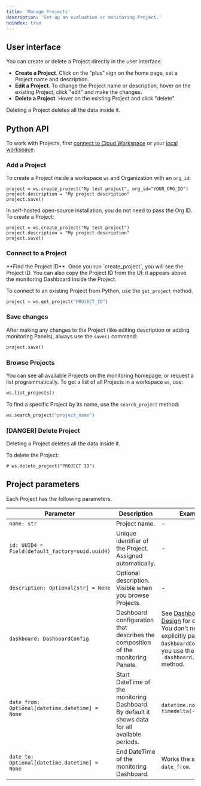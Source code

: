 ```yaml
---
title: 'Manage Projects'
description: 'Set up an evaluation or monitoring Project.'
noindex: true
---
```


## User interface

You can create or delete a Project directly in the user interface.

* **Create a Project**. Click on the “plus” sign on the home page, set a Project name and description.
* **Edit a Project**. To change the Project name or description, hover on the existing Project, click "edit" and make the changes.
* **Delete a Project**. Hover on the existing Project and click "delete".

<Warning>
  Deleting a Project deletes all the data inside it.
</Warning>

## Python API

To work with Projects, first [connect to Cloud Workspace](../setup/cloud) or your [local workspace](../setup/self-hosting).

### Add a Project

To create a Project inside a workspace `ws` and Organization with an `org_id`:

```
project = ws.create_project("My test project", org_id="YOUR_ORG_ID")
project.description = "My project description"
project.save()
```

In self-hosted open-source installation, you do not need to pass the Org ID. To create a Project:

```
project = ws.create_project("My test project")
project.description = "My project description"
project.save()
```

### Connect to a Project

<Tip>
  **Find the Project ID**. Once you run `create_project`, you will see the Project ID. You can also copy the Project ID from the UI: it appears above the monitoring Dashboard inside the Project.
</Tip>

To connect to an existing Project from Python, use the `get_project` method.

```python
project = ws.get_project("PROJECT_ID")
```

### Save changes

After making any changes to the Project (like editing description or adding monitoring Panels), always use the `save()` command:

```python
project.save()
```

### Browse Projects

You can see all available Projects on the monitoring homepage, or request a list programmatically. To get a list of all Projects in a workspace `ws`, use:

```python
ws.list_projects()
```

To find a specific Project by its name, use the `search_project` method:

```python
ws.search_project("project_name")
```

### \[DANGER] Delete Project

<Warning>
  Deleting a Project deletes all the data inside it.
</Warning>

To delete the Project:

```
# ws.delete_project("PROJECT ID")
```

## Project parameters

Each Project has the following parameters.

| Parameter                                       | Description                                                                                             | Example                                                                                                                                                     |
| ----------------------------------------------- | ------------------------------------------------------------------------------------------------------- | ----------------------------------------------------------------------------------------------------------------------------------------------------------- |
| `name: str`                                     | Project name.                                                                                           | -                                                                                                                                                           |
| `id: UUID4 = Field(default_factory=uuid.uuid4)` | Unique identifier of the Project. Assigned automatically.                                               | -                                                                                                                                                           |
| `description: Optional[str] = None`             | Optional description. Visible when you browse Projects.                                                 | -                                                                                                                                                           |
| `dashboard: DashboardConfig`                    | Dashboard configuration that describes the composition of the monitoring Panels.                        | See [Dashboard Design](dashboard_add_panels) for details. You don't need to explicitly pass `DashboardConfig` if you use the `.dashboard.add_panel` method. |
| `date_from: Optional[datetime.datetime] = None` | Start DateTime of the monitoring Dashboard. By default it shows data for all available periods. | `datetime.now() + timedelta(-30)`                                                                                                                           |
| `date_to: Optional[datetime.datetime] = None`   | End DateTime of the monitoring Dashboard.                                                               | Works the same as `date_from`.                                                                                                                              |